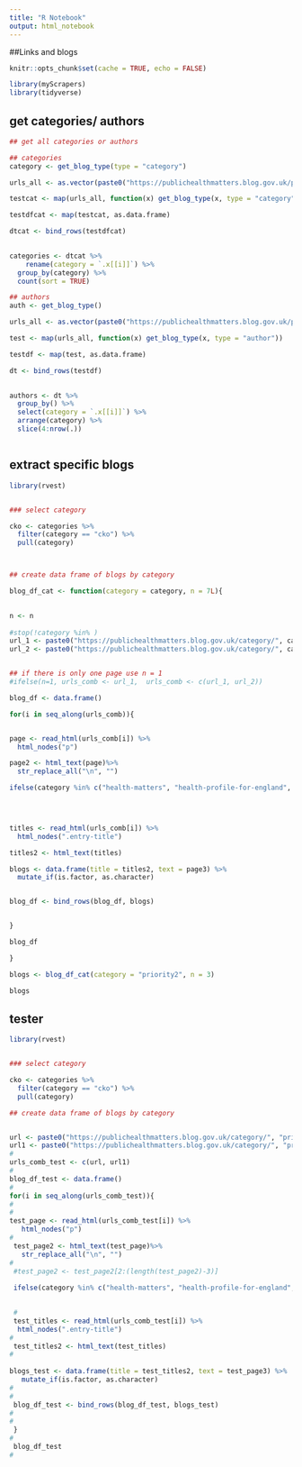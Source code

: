 ```yaml
---
title: "R Notebook"
output: html_notebook
---
```

##Links and blogs

```r

knitr::opts_chunk$set(cache = TRUE, echo = FALSE)

library(myScrapers)
library(tidyverse)

```

## get categories/ authors

```r

## get all categories or authors

## categories
category <- get_blog_type(type = "category")

urls_all <- as.vector(paste0("https://publichealthmatters.blog.gov.uk/page/", 2:67, "/"))

testcat <- map(urls_all, function(x) get_blog_type(x, type = "category"))

testdfcat <- map(testcat, as.data.frame)

dtcat <- bind_rows(testdfcat) 
  

categories <- dtcat %>%
    rename(category = `.x[[i]]`) %>%
  group_by(category) %>%
  count(sort = TRUE)

## authors
auth <- get_blog_type()

urls_all <- as.vector(paste0("https://publichealthmatters.blog.gov.uk/page/", 2:67, "/"))

test <- map(urls_all, function(x) get_blog_type(x, type = "author"))

testdf <- map(test, as.data.frame)

dt <- bind_rows(testdf) 
  

authors <- dt %>%
  group_by() %>%
  select(category = `.x[[i]]`) %>%
  arrange(category) %>%
  slice(4:nrow(.))



```


## extract specific blogs

```r
library(rvest)


### select category

cko <- categories %>%
  filter(category == "cko") %>%
  pull(category)



## create data frame of blogs by category

blog_df_cat <- function(category = category, n = 7L){

  
n <- n  
  
#stop(!category %in% )
url_1 <- paste0("https://publichealthmatters.blog.gov.uk/category/", category, "/")
url_2 <- paste0("https://publichealthmatters.blog.gov.uk/category/", category, "/page/", 2:n, "/")


## if there is only one page use n = 1 
#ifelse(n=1, urls_comb <- url_1,  urls_comb <- c(url_1, url_2))

blog_df <- data.frame()

for(i in seq_along(urls_comb)){


page <- read_html(urls_comb[i]) %>%
  html_nodes("p")

page2 <- html_text(page)%>%
  str_replace_all("\n", "")

ifelse(category %in% c("health-matters", "health-profile-for-england", "the-week-at-phe", "health-in-a-changing-climate", "cko/public-health-data-cko" ), page3 <- page2[2:(length(page2)-3)], page3 <- page2[3:(length(page2)-3)]) 


  

titles <- read_html(urls_comb[i]) %>%
  html_nodes(".entry-title")

titles2 <- html_text(titles)

blogs <- data.frame(title = titles2, text = page3) %>%
  mutate_if(is.factor, as.character)


blog_df <- bind_rows(blog_df, blogs)


}

blog_df

}
```



```r
blogs <- blog_df_cat(category = "priority2", n = 3)

blogs
```

## tester
```r
library(rvest)


### select category

cko <- categories %>%
  filter(category == "cko") %>%
  pull(category)

## create data frame of blogs by category


url <- paste0("https://publichealthmatters.blog.gov.uk/category/", "priority1", "/")
url1 <- paste0("https://publichealthmatters.blog.gov.uk/category/", "priority1", "/page/", 2:3, "/")
# 
urls_comb_test <- c(url, url1)
# 
blog_df_test <- data.frame()
# 
for(i in seq_along(urls_comb_test)){
# 
# 
test_page <- read_html(urls_comb_test[i]) %>%
   html_nodes("p")
# 
 test_page2 <- html_text(test_page)%>%
   str_replace_all("\n", "")
#   
 #test_page2 <- test_page2[2:(length(test_page2)-3)]
 
 ifelse(category %in% c("health-matters", "health-profile-for-england", "the-week-at-phe", "health-in-a-changing-climate", "cko/public-health-data-cko"  ), test_page3 <- test_page2[2:(length(test_page2)-3)],test_page3 <- test_page2[3:(length(test_page2)-3)]) 
 

 # 
 test_titles <- read_html(urls_comb_test[i]) %>%
  html_nodes(".entry-title")
# 
 test_titles2 <- html_text(test_titles)
# 
 
blogs_test <- data.frame(title = test_titles2, text = test_page3) %>%
   mutate_if(is.factor, as.character)
# 
# 
 blog_df_test <- bind_rows(blog_df_test, blogs_test)
# 
# 
 }
# 
 blog_df_test
# 

```




